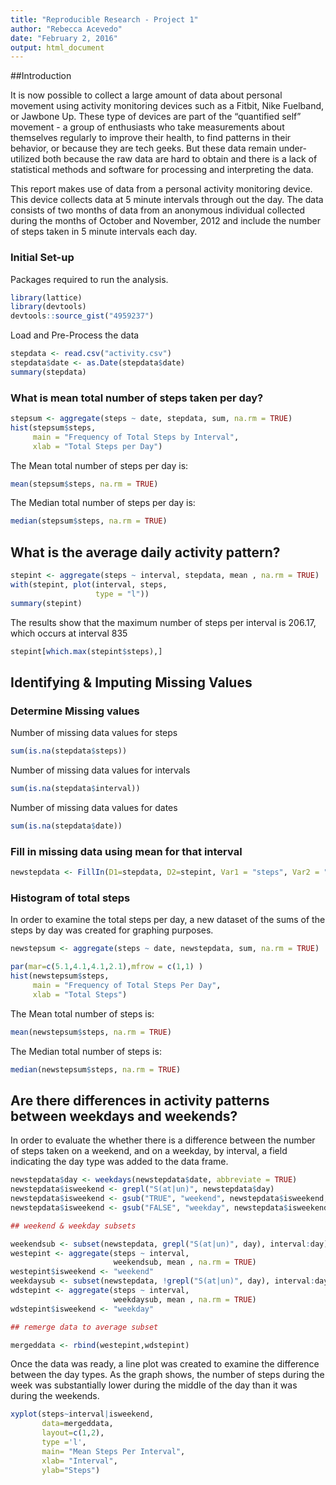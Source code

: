 ```yaml
---
title: "Reproducible Research - Project 1"
author: "Rebecca Acevedo"
date: "February 2, 2016"
output: html_document
---
```


##Introduction

It is now possible to collect a large amount of data about personal movement using activity monitoring devices such as a Fitbit, Nike Fuelband, or Jawbone Up. These type of devices are part of the "quantified self" movement - a group of enthusiasts who take measurements about themselves regularly to improve their health, to find patterns in their behavior, or because they are tech geeks. But these data remain under-utilized both because the raw data are hard to obtain and there is a lack of statistical methods and software for processing and interpreting the data.

This report makes use of data from a personal activity monitoring device. This device collects data at 5 minute intervals through out the day. The data consists of two months of data from an anonymous individual collected during the months of October and November, 2012 and include the number of steps taken in 5 minute intervals each day.

### Initial Set-up

Packages required to run the analysis.
```r
library(lattice)
library(devtools)
devtools::source_gist("4959237")
```

Load and Pre-Process the data
```r
stepdata <- read.csv("activity.csv")
stepdata$date <- as.Date(stepdata$date)
summary(stepdata)
```
### What is mean total number of steps taken per day?
```r
stepsum <- aggregate(steps ~ date, stepdata, sum, na.rm = TRUE)
hist(stepsum$steps, 
     main = "Frequency of Total Steps by Interval",
     xlab = "Total Steps per Day")
```

The Mean total number of steps per day is:
```r
mean(stepsum$steps, na.rm = TRUE)
```
The Median total number of steps per day is:
```r
median(stepsum$steps, na.rm = TRUE)
```

## What is the average daily activity pattern?
```r
stepint <- aggregate(steps ~ interval, stepdata, mean , na.rm = TRUE)
with(stepint, plot(interval, steps, 
                   type = "l"))
summary(stepint)
```
The results show that the maximum number of steps per interval is 206.17, which occurs at interval 835
```r

stepint[which.max(stepint$steps),]

```
## Identifying & Imputing Missing Values

### Determine Missing values
Number of missing data values for steps
```r
sum(is.na(stepdata$steps))
```
Number of missing data values for intervals
```r
sum(is.na(stepdata$interval))
```
Number of missing data values for dates
```r
sum(is.na(stepdata$date))
```

### Fill in missing data using mean for that interval

```r

newstepdata <- FillIn(D1=stepdata, D2=stepint, Var1 = "steps", Var2 = "steps", KeyVar = "interval")
```
### Histogram of total steps 
In order to examine the total steps per day, a new dataset of the sums of the steps by day was created for graphing purposes. 
```r
newstepsum <- aggregate(steps ~ date, newstepdata, sum, na.rm = TRUE)

par(mar=c(5.1,4.1,4.1,2.1),mfrow = c(1,1) )
hist(newstepsum$steps, 
     main = "Frequency of Total Steps Per Day", 
     xlab = "Total Steps")
```
The Mean total number of steps is:
```r
mean(newstepsum$steps, na.rm = TRUE)
```
The Median total number of steps is:
```r
median(newstepsum$steps, na.rm = TRUE)
```

## Are there differences in activity patterns between weekdays and weekends?

In order to evaluate the whether there is a difference between the number of steps taken on a weekend, and on a weekday, by interval, a field indicating the day type was added to the data frame.

```r

newstepdata$day <- weekdays(newstepdata$date, abbreviate = TRUE)
newstepdata$isweekend <- grepl("S(at|un)", newstepdata$day)
newstepdata$isweekend <- gsub("TRUE", "weekend", newstepdata$isweekend, perl=TRUE)
newstepdata$isweekend <- gsub("FALSE", "weekday", newstepdata$isweekend, perl=TRUE)

## weekend & weekday subsets

weekendsub <- subset(newstepdata, grepl("S(at|un)", day), interval:day)
westepint <- aggregate(steps ~ interval, 
                       weekendsub, mean , na.rm = TRUE)
westepint$isweekend <- "weekend"
weekdaysub <- subset(newstepdata, !grepl("S(at|un)", day), interval:day)
wdstepint <- aggregate(steps ~ interval, 
                       weekdaysub, mean , na.rm = TRUE)
wdstepint$isweekend <- "weekday"

## remerge data to average subset

mergeddata <- rbind(westepint,wdstepint)
```

Once the data was ready, a line plot was created to examine the difference between the day types.  As the graph shows, the number of steps during the week was substantially lower during the middle of the day than it was during the weekends.

```r
xyplot(steps~interval|isweekend, 
       data=mergeddata,
       layout=c(1,2), 
       type ='l', 
       main= "Mean Steps Per Interval", 
       xlab= "Interval", 
       ylab="Steps")
```
